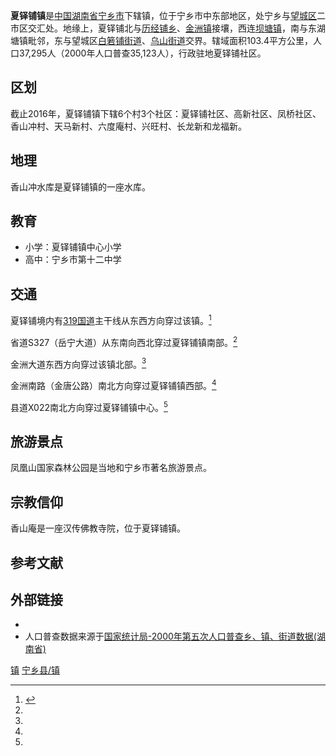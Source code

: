 {{中国乡级行政区
|行政区全称           = 夏铎铺镇
|景观照片文件名       = 
|景观照片描述         = 
|汉语拼音             = Xiàduópù Zhèn
|其他语言             = <!-- 用少数民族语言表达的地名，选填，多种语言可使用<br>分行 -->
|其他语言名称         = <!-- 该政区与上一个参数所对应少数民族语言的名称，多种语言可使用<br>分行 -->
|旧称                 = 
|地名出处             = 
|位置图文件名         = 
|位置图描述           = 
|自定义图片           = {{Location map
 |China Hunan
 |lat_deg=28|lat_min=13|lat_sec =45
|lon_deg=112|lon_min=38|lon_sec =44
 |caption=夏铎铺镇在湖南省的位置。
 |position=right
 |float=center
}}
{{Infobox mapframe|zoom=10|type=point|frame-width=250}}
<!--以下内容将显示在“概览”栏-->
|上级行政区           = [[宁乡市|宁乡市]]
|行政区类别           = 
|行政区划代码         = 
|行政区划             = 9
|村委会               = 6
|居委会               = 3
|建置时间             = 
|领导职位             = <!-- 填写“乡长”“街道办主任”等。“镇长”为默认值，删除该参数即可得，注意不要赋空值 -->
|领导名称             = <!-- 行政长官姓名 -->
|领导职位2            = <!-- “党委书记”或其他官员的职位名 -->
|领导名称2            = <!-- 行政长官姓名 -->
|政府驻地             = 夏铎铺社区
|毗邻行政区           = 坝塘镇<br>金洲镇<br>历经铺街道<br>乌山街道<br>白箬铺街道<br>东湖塘镇
<!--以下内容将显示在“地理、人口、经济”栏-->
|地理坐标             = {{coord|28|13|45|N|112|38|44|E|display=inline,title}}
|总面积               = 103.4平方公里
|总人口               = 37000
|总人口年份           = <!-- 年份不需填写单位，下同 -->
|户籍人口             = 
|户籍人口年份         = 
|常住人口             = 
|常住人口年份         = 
|人口密度             = <!-- 需手动填写单位 -->
|GDP                  = 
|GDP年份              = 
|邮政编码             = 410604
|电话区号             = 731<!-- 仅填写后三位即可 -->
|官方网站             = http://www.nxcity.gov.cn/xdp/index.htm
|网站名称             = 夏铎铺镇人民政府
}}
'''夏铎铺镇'''是[[中华人民共和国|中国]][[湖南省|湖南省]][[宁乡市|宁乡市]]下辖镇，位于宁乡市中东部地区，处宁乡与[[望城区|望城区]]二市区交汇处。地缘上，夏铎铺北与[[历经铺乡|历经铺乡]]、[[金洲镇|金洲镇]]接壤，西连[[坝塘镇|坝塘镇]]，南与东湖塘镇毗邻，东与望城区[[白箬铺街道|白箬铺街道]]、[[乌山街道|乌山街道]]交界。辖域面积103.4平方公里，人口37,295人（2000年人口普查35,123人），行政驻地夏铎铺社区。

==区划==
截止2016年，夏铎铺镇下辖6个村3个社区：夏铎铺社区、高新社区、凤桥社区、香山冲村、天马新村、六度庵村、兴旺村、长龙新和龙福新。

==地理==
香山冲水库是夏铎铺镇的一座水库。

==教育==
*小学：夏铎铺镇中心小学
*高中：宁乡市第十二中学

==交通==
夏铎铺境内有[[319国道|319国道]]主干线从东西方向穿过该镇。<ref name="mapsutras">{{cite book |editor=张红 |title=《中国分省系列地图册：湖南》|chapter=《宁乡市》 |year=2018 |publisher=中国地图出版社 |location=北京市西城区 |pages=34–35 |isbn=978-7-5031-8949-4}}</ref>

省道S327（岳宁大道）从东南向西北穿过夏铎铺镇南部。<ref name="mapsutras"/>

金洲大道东西方向穿过该镇北部。<ref name="mapsutras"/>

金洲南路（金唐公路）南北方向穿过夏铎铺镇西部。<ref name="mapsutras"/>

县道X022南北方向穿过夏铎铺镇中心。<ref name="mapsutras"/>

==旅游景点==
凤凰山国家森林公园是当地和宁乡市著名旅游景点。

==宗教信仰==
香山庵是一座汉传佛教寺院，位于夏铎铺镇。

==参考文献==
{{reflist}}

==外部链接==
*{{Official website|1=http://www.nxcity.gov.cn/xdp/index.htm}}
* 人口普查数据来源于[http://www.stats.gov.cn/tjsj/ndsj/renkoupucha/2000jiedao/html/J43.htm 国家统计局-2000年第五次人口普查乡、镇、街道数据(湖南省)] {{Wayback|url=http://www.stats.gov.cn/tjsj/ndsj/renkoupucha/2000jiedao/html/J43.htm |date=20111007074252 }}
{{宁乡县历史文化}}
{{宁乡县行政区划}}

{{DEFAULTSORT:Xia夏铎铺}}
[[Category:宁乡县行政区划|镇]]
[[Category:长沙乡镇|宁乡县/镇]]